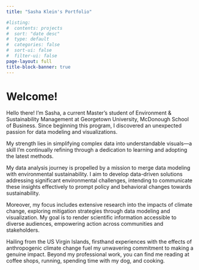```yaml
---
title: "Sasha Klein's Portfolio"

#listing:
#  contents: projects
#  sort: "date desc"
#  type: default
#  categories: false
#  sort-ui: false
#  filter-ui: false
page-layout: full
title-block-banner: true
---
```


# Welcome!

Hello there! I'm Sasha, a current Master's student of Environment & Sustainability Management at Georgetown University, McDonough School of Business. Since beginning this program, I discovered an unexpected passion for data modeling and visualizations.

My strength lies in simplifying complex data into understandable visuals---a skill I'm continually refining through a dedication to learning and adopting the latest methods.

My data analysis journey is propelled by a mission to merge data modeling with environmental sustainability. I aim to develop data-driven solutions addressing significant environmental challenges, intending to communicate these insights effectively to prompt policy and behavioral changes towards sustainability.

Moreover, my focus includes extensive research into the impacts of climate change, exploring mitigation strategies through data modeling and visualization. My goal is to render scientific information accessible to diverse audiences, empowering action across communities and stakeholders.

Hailing from the US Virgin Islands, firsthand experiences with the effects of anthropogenic climate change fuel my unwavering commitment to making a genuine impact. Beyond my professional work, you can find me reading at coffee shops, running, spending time with my dog, and cooking.
